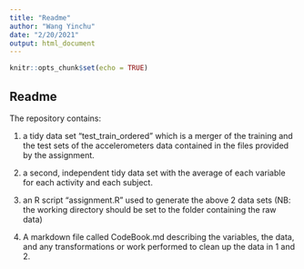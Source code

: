 ```yaml
---
title: "Readme"
author: "Wang Yinchu"
date: "2/20/2021"
output: html_document
---
```


```r
knitr::opts_chunk$set(echo = TRUE)
```

## Readme

The repository contains:

1. a tidy data set "test_train_ordered" which is a merger of the training and the test sets of the accelerometers data contained in the files provided by the assignment.

2. a second, independent tidy data set with the average of each variable for each activity and each subject.

3. an R script "assignment.R" used to generate the above 2 data sets (NB: the working directory should be set to the folder containing the raw data)

4. A markdown file called CodeBook.md describing the variables, the data, and any transformations or work performed to clean up the data in 1 and 2.

